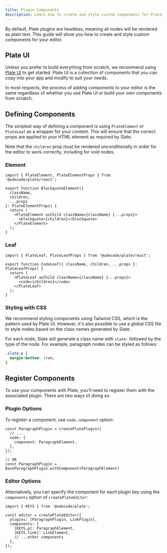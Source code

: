 ```yaml
---
title: Plugin Components
description: Learn how to create and style custom components for Plate plugins.
---
```


By default, Plate plugins are headless, meaning all nodes will be rendered as plain text. This guide will show you how to create and style custom components for your editor.

## Plate UI

Unless you prefer to build everything from scratch, we recommend using [Plate UI](/docs/components) to get started. Plate UI is a collection of components that you can copy into your app and modify to suit your needs.

In most respects, the process of adding components to your editor is the same regardless of whether you use Plate UI or build your own components from scratch.

## Defining Components

The simplest way of defining a component is using `PlateElement` or `PlateLeaf` as a wrapper for your content. This will ensure that the correct props are applied to your HTML element as required by Slate.

Note that the `children` prop must be rendered unconditionally in order for the editor to work correctly, including for void nodes.

### Element

```tsx
import { PlateElement, PlateElementProps } from '@udecode/plate/react';

export function BlockquoteElement({
  className,
  children,
  ...props
}: PlateElementProps) {
  return (
    <PlateElement asChild className={className} {...props}>
      <blockquote>{children}</blockquote>
    </PlateElement>
  );
}
```

### Leaf

```tsx
import { PlateLeaf, PlateLeafProps } from '@udecode/plate/react';

export function CodeLeaf({ className, children, ...props }: PlateLeafProps) {
  return (
    <PlateLeaf asChild className={className} {...props}>
      <code>{children}</code>
    </PlateLeaf>
  );
}
```

### Styling with CSS

We recommend styling components using Tailwind CSS, which is the pattern used by Plate UI. However, it's also possible to use a global CSS file to style nodes based on the class names generated by Slate.

For each node, Slate will generate a class name with `slate-` followed by the type of the node. For example, paragraph nodes can be styled as follows:

```css
.slate-p {
  margin-bottom: 1rem;
}
```

## Register Components

To use your components with Plate, you'll need to register them with the associated plugin. There are two ways of doing so.

### Plugin Options

To register a component, use `node.component` option:

```tsx showLineNumbers {3-5,9}
const ParagraphPlugin = createPlatePlugin({
  // ... 
  node: {
    component: ParagraphElement,
  },
});

// OR
const ParagraphPlugin = BaseParagraphPlugin.withComponent(ParagraphElement)
```

### Editor Options

Alternatively, you can specify the component for each plugin key using the `components` option of `createPlateEditor`: 

```tsx showLineNumbers {5-6}
import { KEYS } from '@udecode/plate';

const editor = createPlateEditor({
  plugins: [ParagraphPlugin, LinkPlugin],
  components: {
    [KEYS.p]: ParagraphElement,
    [KEYS.link]: LinkElement,
    // ...other components
  },
});
```
